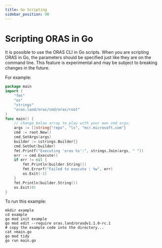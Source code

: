 ```yaml
---
title: Go Scripting
sidebar_position: 90
---
```


# Scripting ORAS in Go

It is possible to use the ORAS CLI in Go scripts.
When you are scripting ORAS in Go, the parameters should be specified just like they are on the command line.
This feature is experimental and may be subject to breaking changes in the future.

For example:

```go
package main
import (
	"fmt"
	"os"
	"strings"
	"oras.land/oras/cmd/oras/root"
)
func main() {
	// change below array to play with your own cmd args:
	args := []string{"repo", "ls", "mcr.microsoft.com"}
	cmd := root.New()
	cmd.SetArgs(args)
	builder := &strings.Builder{}
	cmd.SetOut(builder)
	fmt.Printf("Executing 'oras %s':", strings.Join(args, " "))
	err := cmd.Execute()
	if err != nil {
		fmt.Println(builder.String())
		fmt.Errorf("Failed to execute : %w", err)
		os.Exit(-1)
	}
	fmt.Println(builder.String())
	os.Exit(0)
}
```

To run this example:
```
mkdir example
cd example
go mod init example
go mod edit --require oras.land/oras@v1.1.0-rc.1
# copy the example code into the directory...
cat >main.go
go mod tidy
go run main.go
```
